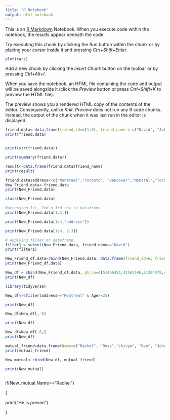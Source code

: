 ```yaml
---
title: "R Notebook"
output: html_notebook
---
```


This is an [R Markdown](http://rmarkdown.rstudio.com) Notebook. When you execute code within the notebook, the results appear beneath the code.

Try executing this chunk by clicking the *Run* button within the chunk or by placing your cursor inside it and pressing *Ctrl+Shift+Enter*.

```r
plot(cars)
```

Add a new chunk by clicking the *Insert Chunk* button on the toolbar or by pressing *Ctrl+Alt+I*.

When you save the notebook, an HTML file containing the code and output will be saved alongside it (click the *Preview* button or press *Ctrl+Shift+K* to preview the HTML file).

The preview shows you a rendered HTML copy of the contents of the editor. Consequently, unlike *Knit*, *Preview* does not run any R code chunks. Instead, the output of the chunk when it was last run in the editor is displayed.

```r
friend.data<-data.frame(friend_id=c(1:5), friend_name = c("David", "John", "Dhoni", "sehwag", "Sourav"), stringsAsFactors = FALSE)
print(friend.data)
```

```r

```

```r
print(str(friend.data))

```

```r
print(summary(friend.data))
```

```r
result<-data.frame(friend.data$friend_name)
print(result)
```

```r
friend.data$address<-c("Montreal","Toronto", "Vancover","Montral","Toronto")
New_Friend.data<-friend.data
print(New_Friend.data)
```

```r
class(New_Friend.data)
```

```r
#accessing 1st, 2nd n 3rd row in dataframe
print(New_Friend.data[1:3,])
```

```r
print(New_Friend.data[1:4,"address"])
```

```r
print(New_Friend.data[1:4, 2:3])
```

```r
# Applying filter on dataframe
filter1 = subset(New_Friend.data, friend_name=="David")
print(filter1)
```

```r
New_Friend_df.data=rbind(New_Friend.data, data.frame(friend_id=6, friend_name="raghu", address="Montreal"))
print(New_Friend_df.data)
```

```r
New_df = cbind(New_Friend_df.data, ph_no=c(51466455,41565546,51364578,45421659,52456215,61456255), Age=c(25,27,26,24,26,28))
print(New_df)
```

```r
library(tidyverse)
```

```r
New_df%>%filter(address=="Montreal" & Age>=25)
```

```r
print(New_df)
```

```r
New_df=New_df[,-5]
```

```r
print(New_df)
```

```r
New_df=New_df[-6,]
print(New_df)
```

```r
mutual_friend=data.frame(Name=c("Rachel", "Ross","shivya", "Ben", "John"), median=c("facebook", "instagram", "wechat","whatssup", "youtube"))
print(mutual_friend)
```

```r
New_mutual<-cbind(New_df, mutual_friend)
```

```r
print(New_mutual)
```

```r

   
```

if(New_mutual.Name=="Rachel")

{

print("He is presen")

}
